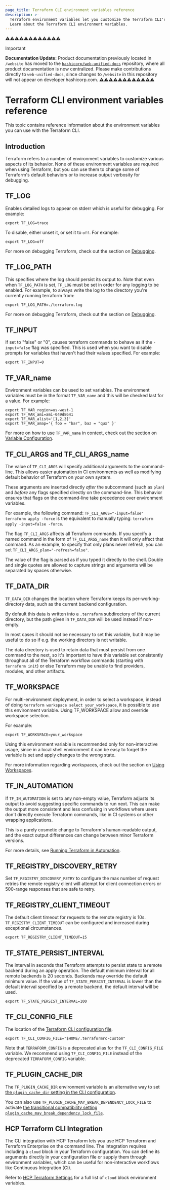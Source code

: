 ```yaml
---
page_title: Terraform CLI environment variables reference
description: >-
  Terraform environment variables let you customize the Terraform CLI's default behavior. 
  Learn about the Terraform CLI environment variables.
---
```


⚠️⚠️⚠️⚠️⚠️⚠️⚠️⚠️⚠️⚠️⚠️⚠️
> [!IMPORTANT]  
> **Documentation Update:** Product documentation previously located in `/website` has moved to the [`hashicorp/web-unified-docs`](https://github.com/hashicorp/web-unified-docs) repository, where all product documentation is now centralized. Please make contributions directly to `web-unified-docs`, since changes to `/website` in this repository will not appear on developer.hashicorp.com.
⚠️⚠️⚠️⚠️⚠️⚠️⚠️⚠️⚠️⚠️⚠️⚠️


# Terraform CLI environment variables reference

This topic contains reference information about the environment variables you can use with the Terraform CLI.

## Introduction

Terraform refers to a number of environment variables to customize various
aspects of its behavior. None of these environment variables are required
when using Terraform, but you can use them to change some of Terraform's
default behaviors or to increase output verbosity for debugging.

## TF_LOG

Enables detailed logs to appear on stderr which is useful for debugging. For example:

```shell
export TF_LOG=trace
```

To disable, either unset it, or set it to `off`. For example:

```shell
export TF_LOG=off
```

For more on debugging Terraform, check out the section on [Debugging](/terraform/internals/debugging).

## TF_LOG_PATH

This specifies where the log should persist its output to. Note that even when `TF_LOG_PATH` is set, `TF_LOG` must be set in order for any logging to be enabled. For example, to always write the log to the directory you're currently running terraform from:

```shell
export TF_LOG_PATH=./terraform.log
```

For more on debugging Terraform, check out the section on [Debugging](/terraform/internals/debugging).

## TF_INPUT

If set to "false" or "0", causes terraform commands to behave as if the `-input=false` flag was specified. This is used when you want to disable prompts for variables that haven't had their values specified. For example:

```shell
export TF_INPUT=0
```

## TF_VAR_name

Environment variables can be used to set variables. The environment variables must be in the format `TF_VAR_name` and this will be checked last for a value. For example:

```shell
export TF_VAR_region=us-west-1
export TF_VAR_ami=ami-049d8641
export TF_VAR_alist='[1,2,3]'
export TF_VAR_amap='{ foo = "bar", baz = "qux" }'
```

For more on how to use `TF_VAR_name` in context, check out the section on [Variable Configuration](/terraform/language/values/variables).

## TF_CLI_ARGS and TF_CLI_ARGS_name

<a id="tf-cli-args"></a>

The value of `TF_CLI_ARGS` will specify additional arguments to the
command-line. This allows easier automation in CI environments as well as
modifying default behavior of Terraform on your own system.

These arguments are inserted directly _after_ the subcommand
(such as `plan`) and _before_ any flags specified directly on the command-line.
This behavior ensures that flags on the command-line take precedence over
environment variables.

For example, the following command: `TF_CLI_ARGS="-input=false" terraform apply -force`
is the equivalent to manually typing: `terraform apply -input=false -force`.

The flag `TF_CLI_ARGS` affects all Terraform commands. If you specify a
named command in the form of `TF_CLI_ARGS_name` then it will only affect
that command. As an example, to specify that only plans never refresh,
you can set `TF_CLI_ARGS_plan="-refresh=false"`.

The value of the flag is parsed as if you typed it directly to the shell.
Double and single quotes are allowed to capture strings and arguments will
be separated by spaces otherwise.

## TF_DATA_DIR

`TF_DATA_DIR` changes the location where Terraform keeps its
per-working-directory data, such as the current backend configuration.

By default this data is written into a `.terraform` subdirectory of the
current directory, but the path given in `TF_DATA_DIR` will be used instead
if non-empty.

In most cases it should not be necessary to set this variable, but it may
be useful to do so if e.g. the working directory is not writable.

The data directory is used to retain data that must persist from one command
to the next, so it's important to have this variable set consistently throughout
all of the Terraform workflow commands (starting with `terraform init`) or else
Terraform may be unable to find providers, modules, and other artifacts.

## TF_WORKSPACE

For multi-environment deployment, in order to select a workspace, instead of doing `terraform workspace select your_workspace`, it is possible to use this environment variable. Using TF_WORKSPACE allow and override workspace selection.

For example:

```shell
export TF_WORKSPACE=your_workspace
```

Using this environment variable is recommended only for non-interactive usage, since in a local shell environment it can be easy to forget the variable is set and apply changes to the wrong state.

For more information regarding workspaces, check out the section on [Using Workspaces](/terraform/language/state/workspaces).

## TF_IN_AUTOMATION

If `TF_IN_AUTOMATION` is set to any non-empty value, Terraform adjusts its
output to avoid suggesting specific commands to run next. This can make the
output more consistent and less confusing in workflows where users don't
directly execute Terraform commands, like in CI systems or other wrapping
applications.

This is a purely cosmetic change to Terraform's human-readable output, and the
exact output differences can change between minor Terraform versions.

For more details, see [Running Terraform in Automation](/terraform/tutorials/automation/automate-terraform?utm_source=WEBSITE&utm_medium=WEB_IO&utm_offer=ARTICLE_PAGE&utm_content=DOCS).

## TF_REGISTRY_DISCOVERY_RETRY

Set `TF_REGISTRY_DISCOVERY_RETRY` to configure the max number of request retries
the remote registry client will attempt for client connection errors or
500-range responses that are safe to retry.

## TF_REGISTRY_CLIENT_TIMEOUT

The default client timeout for requests to the remote registry is 10s. `TF_REGISTRY_CLIENT_TIMEOUT` can be configured and increased during exceptional circumstances.

```shell
export TF_REGISTRY_CLIENT_TIMEOUT=15
```

## TF_STATE_PERSIST_INTERVAL

The interval in seconds that Terraform attempts to persist state to a remote backend during an apply operation. The default minimum interval for all remote backends is 20 seconds. Backends may override the default minimum value. If the value of `TF_STATE_PERSIST_INTERVAL` is lower than the default interval specified by a remote backend, the default interval will be used.

```shell
export TF_STATE_PERSIST_INTERVAL=100
```

## TF_CLI_CONFIG_FILE

The location of the [Terraform CLI configuration file](/terraform/cli/config/config-file).

```shell
export TF_CLI_CONFIG_FILE="$HOME/.terraformrc-custom"
```

Note that `TERRAFORM_CONFIG` is a deprecated alias for the `TF_CLI_CONFIG_FILE` variable. We recommend using `TF_CLI_CONFIG_FILE` instead of the deprecated `TERRAFORM_CONFIG` variable.

## TF_PLUGIN_CACHE_DIR

The `TF_PLUGIN_CACHE_DIR` environment variable is an alternative way to set [the `plugin_cache_dir` setting in the CLI configuration](/terraform/cli/config/config-file#provider-plugin-cache).

You can also use `TF_PLUGIN_CACHE_MAY_BREAK_DEPENDENCY_LOCK_FILE` to activate [the transitional compatibility setting `plugin_cache_may_break_dependency_lock_file`](/terraform/cli/config/config-file#allowing-the-provider-plugin-cache-to-break-the-dependency-lock-file).

## HCP Terraform CLI Integration

The CLI integration with HCP Terraform lets you use HCP Terraform and Terraform Enterprise on the command line. The integration requires including a `cloud` block in your Terraform configuration. You can define its arguments directly in your configuration file or supply them through environment variables, which can be useful for non-interactive workflows like Continuous Integration (CI).

Refer to [HCP Terraform Settings](/terraform/cli/cloud/settings#environment-variables) for a full list of `cloud` block environment variables.
